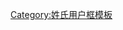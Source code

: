 {{Userbox
  |border-c = red
  |border-s = 1
  |id-c     = AntiqueWhite
  |id-s     = 18
  |id-fc    = 
  |info-c   = Lime
  |info-s   = 11
  |info-fc  = black
  |id       = 麥
  |info     = 這個用戶姓'''[[麥姓|麥]]'''。
  |usercategory=麥姓維基人
}}
<noinclude>[[Category:姓氏用户框模板]]</noinclude>